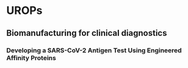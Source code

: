 # UROPs

## Biomanufacturing for clinical diagnostics

### Developing a SARS-CoV-2 Antigen Test Using Engineered Affinity Proteins